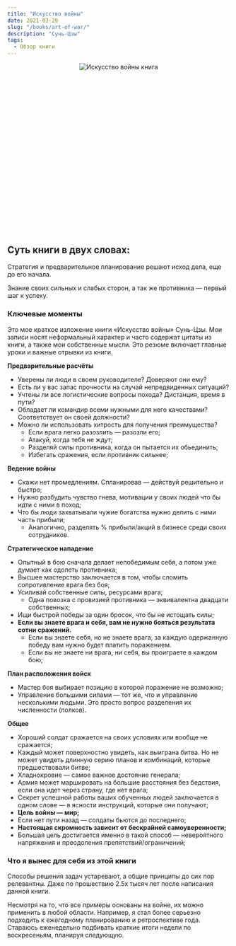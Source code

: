 ```yaml
---
title: "Искусство войны"
date: 2021-03-20
slug: "/books/art-of-war/"
description: "Сунь-Цзы"
tags:
  - Обзор книги 
---
```


<div class="images" align="center" style="width:350px; height: 350px; margin: auto; position: relative; margin-bottom: 60px;">
    <div class="image_item">
        <img alt="Искусство войны книга" src="/art-of-war-book1.jpg" />
    </div>
</div>

 ## Суть книги в двух словах:

Стратегия и предварительное планирование решают исход дела, еще до его начала. 

Знание своих сильных и слабых сторон, а так же противника — первый шаг к успеху.

### Ключевые моменты

Это мое краткое изложение книги «Искусство войны» Сунь-Цзы. Мои записи носят неформальный характер и часто содержат цитаты из книги, а также мои собственные мысли. Это резюме включает главные уроки и важные отрывки из книги.

**Предварительные расчёты**

* Уверены ли люди в своем руководителе? Доверяют они ему?
* Есть ли у вас запас прочности на случай непредвиденных ситуаций?
* Учтены ли все логистические вопросы похода? Дистанция, время в пути?
* Обладает ли командир всеми нужными для него качествами? Соответствует он своей должности?
* Можно ли использовать хитрость для получения преимущества?
    * Если врага легко разозлить — разозли его;
    * Атакуй, когда тебя не ждут;
    * Разделяй силы противника, когда он пытается их обьединить;
    * Избегать сражения, если противник сильнее;

**Ведение войны**

* Скажи нет промедлениям. Спланировав — действуй решительно и быстро;
* Нужно разбудить чувство гнева, мотивации у своих людей что бы идти с ними в поход;
* Что бы люди захватывали чужие богатства нужно делить с ними часть прибыли;
   * Аналогично, разделять % прибыли/акций в бизнесе среди своих сотрудников.

**Стратегическое нападение**

* Опытный в бою сначала делает непобедимым себя, а потом уже думает как одолеть противника;
* Высшее мастерство заключается в том, чтобы сломить сопротивление врага без боя;
* Усиливай собственные силы, ресурсами врага; 
    * Одна повозка с провизией противника — эквивалентна двадцати собственных;
* Ищи быстрой победы за один бросок, что бы не истощать силы;
* **Если вы знаете врага и себя, вам не нужно бояться результата сотни сражений.** 
    * Если вы знаете себя, но не знаете врага, за каждую одержанную победу вам нужно будет платить поражением.
    * Если вы не знаете ни врага, ни себя, вы проиграете в каждом бою;

**План расположения войск**

* Мастер боя выбирает позицию в которой поражение не возможно;
* Управление большими силами — тот же, что и управление несколькими людьми. Это просто вопрос разделения их численности (полков).

**Общее**

* Хороший солдат сражается на своих условиях или вообще не сражается;
* Каждый может поверхностно увидеть, как выиграна битва. Но не может увидеть длинную серию планов и комбинаций, которые предшествовали битве;
* Хладнокровие — самое важное достояние генерала;
* Армия может маршировать на большие расстояния без бедствия, если она идет через страну, где нет врага;
* Секрет успешной работы ваших обученных людей заключается в одном слове — в ясности инструкций, которые они получают;
* **Цель войны — мир;**
* Если нет пути назад — солдаты бьются до последнего;
* **Настоящая скромность зависит от бескрайней самоуверенности;**
* Большая цель достигается именно в такой способ — невероятного напряжения и преодоления препятствий/ограничений;

### Что я вынес для себя из этой книги 

Способы решения задач устаревают, а общие принципы до сих пор релевантны. 
Даже по прошествию 2.5х тысяч лет после написания данной книги. 

Несмотря на то, что все примеры основаны на войне, их можно применить в любой области. 
Например, я стал более серьезно подходить к ежегодному планированию и ретроспективе года. 
Стараюсь еженедельно подбивать краткие итоги недели по воскресеньям, планируя следующую.